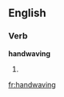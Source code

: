 ==English==

===Verb===
'''handwaving'''

# {{third-person singular of|[[handwave]]}}

[[fr:handwaving]]